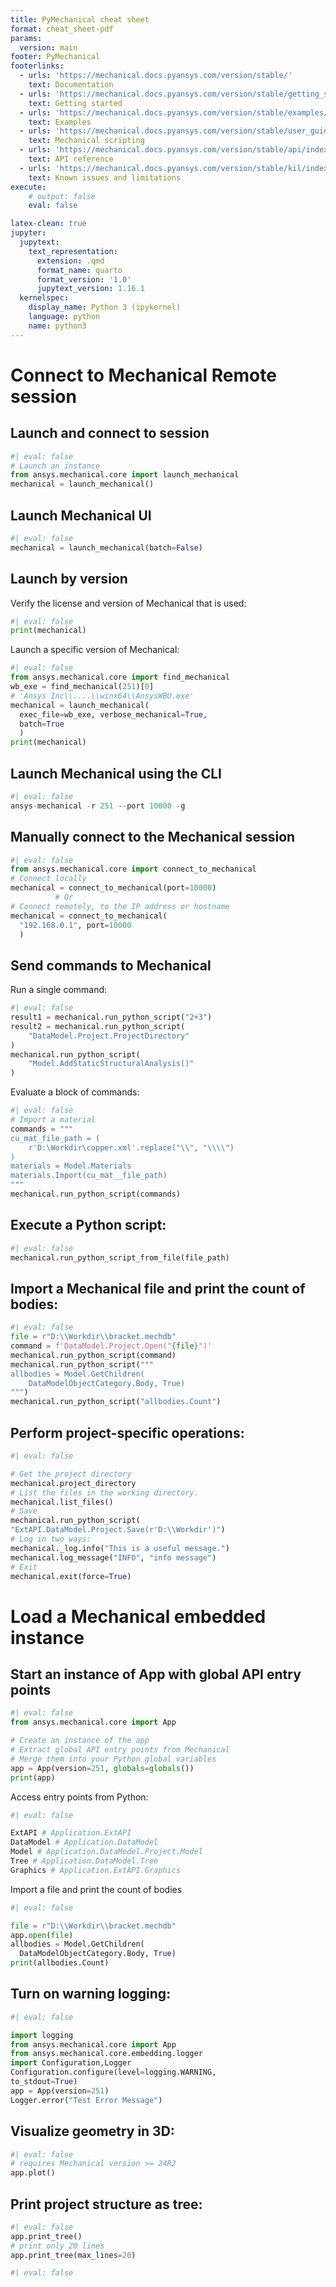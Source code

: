 ```yaml
---
title: PyMechanical cheat sheet
format: cheat_sheet-pdf
params:
  version: main
footer: PyMechanical
footerlinks:
  - urls: 'https://mechanical.docs.pyansys.com/version/stable/'
    text: Documentation
  - urls: 'https://mechanical.docs.pyansys.com/version/stable/getting_started/index.html'
    text: Getting started
  - urls: 'https://mechanical.docs.pyansys.com/version/stable/examples/index.html'
    text: Examples
  - urls: 'https://mechanical.docs.pyansys.com/version/stable/user_guide_scripting/index.html'
    text: Mechanical scripting
  - urls: 'https://mechanical.docs.pyansys.com/version/stable/api/index.html'
    text: API reference
  - urls: 'https://mechanical.docs.pyansys.com/version/stable/kil/index.html'
    text: Known issues and limitations
execute:
    # output: false
    eval: false

latex-clean: true
jupyter:
  jupytext:
    text_representation:
      extension: .qmd
      format_name: quarto
      format_version: '1.0'
      jupytext_version: 1.16.1
  kernelspec:
    display_name: Python 3 (ipykernel)
    language: python
    name: python3
---
```


# Connect to Mechanical Remote session

## Launch and connect to session
```python
#| eval: false
# Launch an instance
from ansys.mechanical.core import launch_mechanical
mechanical = launch_mechanical()
```
## Launch Mechanical UI
```python
#| eval: false
mechanical = launch_mechanical(batch=False)
```
## Launch by version
Verify the license and version of Mechanical that is used:
```python
#| eval: false
print(mechanical)
```
Launch a specific version of Mechanical:
```python
#| eval: false
from ansys.mechanical.core import find_mechanical
wb_exe = find_mechanical(251)[0]
# 'Ansys Inc\\....\\winx64\\AnsysWBU.exe'
mechanical = launch_mechanical(
  exec_file=wb_exe, verbose_mechanical=True,
  batch=True
  )
print(mechanical)
```
## Launch Mechanical using the CLI
```python
#| eval: false
ansys-mechanical -r 251 --port 10000 -g
```
## Manually connect to the Mechanical session
```python
#| eval: false
from ansys.mechanical.core import connect_to_mechanical
# Connect locally
mechanical = connect_to_mechanical(port=10000)
          # Or
# Connect remotely, to the IP address or hostname
mechanical = connect_to_mechanical(
  "192.168.0.1", port=10000
  )
```
## Send commands to Mechanical
Run a single command:
```python
#| eval: false
result1 = mechanical.run_python_script("2+3")
result2 = mechanical.run_python_script(
    "DataModel.Project.ProjectDirectory"
)
mechanical.run_python_script(
    "Model.AddStaticStructuralAnalysis()"
)
```
Evaluate a block of commands:
```python
#| eval: false
# Import a material
commands = """
cu_mat_file_path = (
    r'D:\Workdir\copper.xml'.replace("\\", "\\\\")
)
materials = Model.Materials
materials.Import(cu_mat__file_path)
"""
mechanical.run_python_script(commands)
```
## Execute a Python script:
```python
#| eval: false
mechanical.run_python_script_from_file(file_path)
```
## Import a Mechanical file and print the count of bodies:
```python
#| eval: false
file = r"D:\\Workdir\\bracket.mechdb"
command = f'DataModel.Project.Open("{file}")'
mechanical.run_python_script(command)
mechanical.run_python_script("""
allbodies = Model.GetChildren(
    DataModelObjectCategory.Body, True)
""")
mechanical.run_python_script("allbodies.Count")
```
## Perform project-specific operations:
```python
#| eval: false

# Get the project directory
mechanical.project_directory
# List the files in the working directory.
mechanical.list_files()
# Save
mechanical.run_python_script(
"ExtAPI.DataModel.Project.Save(r'D:\\Workdir')")
# Log in two ways:
mechanical._log.info("This is a useful message.")
mechanical.log_message("INFO", "info message")
# Exit
mechanical.exit(force=True)
```

# Load a Mechanical embedded instance


## Start an instance of App with global API entry points
```python
#| eval: false
from ansys.mechanical.core import App

# Create an instance of the app
# Extract global API entry points from Mechanical
# Merge them into your Python global variables
app = App(version=251, globals=globals())
print(app)
```
Access entry points from Python:
```python
#| eval: false

ExtAPI # Application.ExtAPI
DataModel # Application.DataModel
Model # Application.DataModel.Project.Model
Tree # Application.DataModel.Tree
Graphics # Application.ExtAPI.Graphics
```
Import a file and print the count of bodies
```python
#| eval: false

file = r"D:\\Workdir\\bracket.mechdb"
app.open(file)
allbodies = Model.GetChildren(
  DataModelObjectCategory.Body, True)
print(allbodies.Count)
```
## Turn on warning logging:
```python
#| eval: false

import logging
from ansys.mechanical.core import App
from ansys.mechanical.core.embedding.logger
import Configuration,Logger
Configuration.configure(level=logging.WARNING,
to_stdout=True)
app = App(version=251)
Logger.error("Test Error Message")
```
## Visualize geometry in 3D:
```python
#| eval: false
# requires Mechanical version >= 24R2
app.plot()
```
## Print project structure as tree:
```python
#| eval: false
app.print_tree()
# print only 20 lines
app.print_tree(max_lines=20)
```

```python
#| eval: false
```